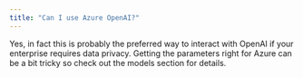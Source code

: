 ```yaml
---
title: "Can I use Azure OpenAI?"
---
```


Yes, in fact this is probably the preferred way to interact with OpenAI if your enterprise requires data privacy. Getting the parameters right for Azure can be a bit tricky so check out the models section for details.
